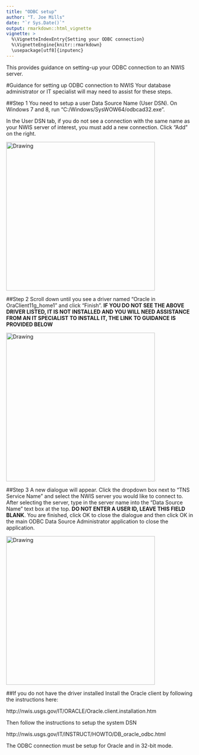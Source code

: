 ```yaml
---
title: "ODBC setup"
author: "T. Joe Mills"
date: "`r Sys.Date()`"
output: rmarkdown::html_vignette
vignette: >
  %\VignetteIndexEntry{Setting your ODBC connection}
  %\VignetteEngine{knitr::rmarkdown}
  \usepackage[utf8]{inputenc}
---
```


This provides guidance on setting-up your ODBC connection to an NWIS server.

#Guidance for setting up ODBC connection to NWIS
Your database administrator or IT specialist will may need to assist for these steps.

##Step 1
You need to setup a user Data Source Name (User DSN).
On Windows 7 and 8, run "C:/Windows/SysWOW64/odbcad32.exe".

In the User DSN tab, if you do not see a connection with the same name as your NWIS server of interest, you must add a new connection. Click "Add" on the right.

<img src="vignettes/ODBC_UserDSN.png" alt="Drawing" style="width: 400px;"/>

##Step 2
Scroll down until you see a driver named "Oracle in OraClient11g_home1" and click "Finish". **IF YOU DO NOT SEE THE ABOVE DRIVER LISTED, IT IS NOT INSTALLED AND YOU WILL NEED ASSISTANCE FROM AN IT SPECIALIST TO INSTALL IT, THE LINK TO GUIDANCE IS PROVIDED BELOW**

<img src="vignettes/ODBC_CreateUserDSN.png" alt="Drawing" style="width: 400px;"/>

##Step 3
A new dialogue will appear. Click the dropdown box next to "TNS Service Name" and select the NWIS server you would like to connect to. After selecting the server, type in the server name into the "Data Source Name" text box at the top. **DO NOT ENTER A USER ID, LEAVE THIS FIELD BLANK**. You are finished, click OK to close the dialogue and then click OK in the main ODBC Data Source Administrator application to close the application.

<img src="vignettes/ODBC_SelectDSN.png" alt="Drawing" style="width: 400px;"/>

##If you do not have the driver installed
Install the Oracle client by following the instructions here:

http://nwis.usgs.gov/IT/ORACLE/Oracle.client.installation.htm

Then follow the instructions to setup the system DSN

http://nwis.usgs.gov/IT/INSTRUCT/HOWTO/DB_oracle_odbc.html

The ODBC connection must be setup for Oracle and in 32-bit mode. 
